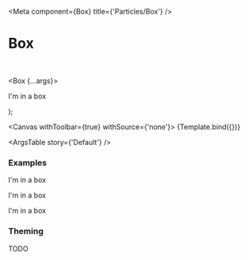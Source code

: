 

<Meta
  component={Box}
  title={'Particles/Box'}
/>

# Box

<br/>

  <Box {...args}>
    <p>I'm in a box</p>
  </Box>
);

<Canvas withToolbar={true} withSource={'none'}>
  <Story name='Default' args={{}}>
    {Template.bind({})}
  </Story>
</Canvas>

<ArgsTable story={'Default'} />

### Examples

<Canvas>
  <Story name='Card'>
    <Box variant='card'>
      <p>I'm in a box</p>
    </Box>
  </Story>
</Canvas>

<Canvas>
  <Story name='Bordered'>
    <Box variant='bordered'>
      <p>I'm in a box</p>
    </Box>
  </Story>
</Canvas>

<Canvas>
  <Story name='Padded'>
    <Box variant='padded'>
      <p>I'm in a box</p>
    </Box>
  </Story>
</Canvas>

<Canvas>
  <Story name='Scrollable Horizontally'>
    <Box width={'100px'} isScrollableHorizontally={true} isFullHeight={true}>
      <div style={{backgroundColor: '#dddddd', width: '1000px', height: '50px'}}/>
    </Box>
  </Story>
</Canvas>

<Canvas>
  <Story name='Scrollable Vertically'>
    <Box height={'100px'} isScrollableVertically={true} isFullWidth={false}>
      <div style={{backgroundColor: '#dddddd', height: '1000px', width: '50px'}}/>
    </Box>
  </Story>
</Canvas>

<Canvas>
  <Story name='Empty Card with Tooltip'>
    <Box variant='card' title='Tooltip on the Box' isFullWidth={false}/>
  </Story>
</Canvas>

### Theming

TODO
